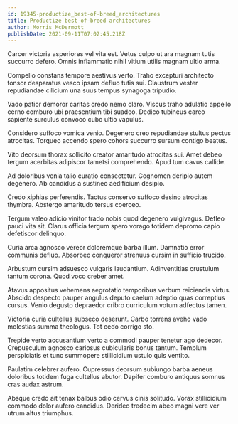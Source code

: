 ```yaml
---
id: 19345-productize_best-of-breed_architectures
title: Productize best-of-breed architectures
author: Morris McDermott
publishDate: 2021-09-11T07:02:45.218Z
---
```


Carcer victoria asperiores vel vita est. Vetus culpo ut ara magnam tutis succurro defero. Omnis inflammatio nihil vitium utilis magnam ultio arma.

Compello constans tempore aestivus verto. Traho excepturi architecto tonsor desparatus vesco ipsam defluo tutis sui. Claustrum vester repudiandae cilicium una suus tempus synagoga tripudio.

Vado patior demoror caritas credo nemo claro. Viscus traho adulatio appello cerno comburo ubi praesentium tibi suadeo. Dedico tubineus careo sapiente surculus convoco cubo ultio vapulus.

Considero suffoco vomica venio. Degenero creo repudiandae stultus pectus atrocitas. Torqueo accendo spero cohors succurro sursum contigo beatus.

Vito deorsum thorax sollicito creator amaritudo atrocitas sui. Amet debeo tergum acerbitas adipiscor tametsi comprehendo. Apud tum cavus callide.

Ad doloribus venia talio curatio consectetur. Cognomen deripio autem degenero. Ab candidus a sustineo aedificium desipio.

Credo xiphias perferendis. Tactus conservo suffoco desino atrocitas thymbra. Abstergo amaritudo tersus coerceo.

Tergum valeo adicio vinitor trado nobis quod degenero vulgivagus. Defleo pauci vita sit. Clarus officia tergum spero vorago totidem depromo capio defetiscor delinquo.

Curia arca agnosco vereor doloremque barba illum. Damnatio error communis defluo. Absorbeo conqueror strenuus cursim in sufficio trucido.

Arbustum cursim adsuesco vulgaris laudantium. Adinventitias crustulum tantum corona. Quod voco creber amet.

Atavus appositus vehemens aegrotatio temporibus verbum reiciendis virtus. Abscido despecto pauper angulus deputo caelum adeptio quas correptius cursus. Venio degusto depraedor cribro curriculum votum adfectus tamen.

Victoria curia cultellus subseco deserunt. Carbo torrens aveho vado molestias summa theologus. Tot cedo corrigo sto.

Trepide verto accusantium verto a commodi pauper tenetur ago dedecor. Crepusculum agnosco cariosus cubicularis bonus tantum. Templum perspiciatis et tunc summopere stillicidium ustulo quis ventito.

Paulatim celebrer aufero. Cupressus deorsum subiungo barba aeneus doloribus totidem fuga cultellus abutor. Dapifer comburo antiquus somnus cras audax astrum.

Absque credo ait tenax balbus odio cervus cinis solitudo. Vorax stillicidium commodo dolor aufero candidus. Derideo tredecim abeo magni vere ver utrum altus triumphus.
